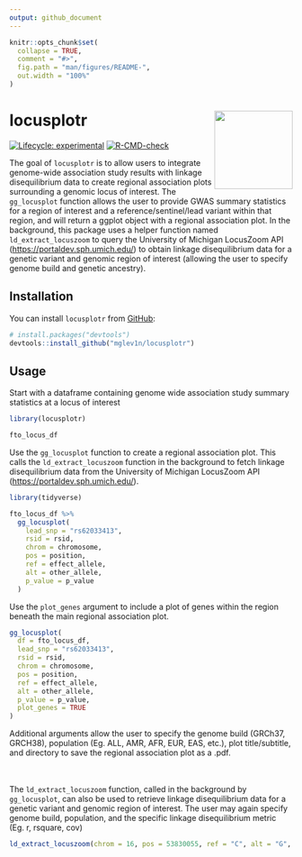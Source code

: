 ```yaml
---
output: github_document
---
```


<!-- README.md is generated from README.Rmd. Please edit that file -->

```r
knitr::opts_chunk$set(
  collapse = TRUE,
  comment = "#>",
  fig.path = "man/figures/README-",
  out.width = "100%"
)
```

# locusplotr <img src='man/figures/logo.png' align="right" height="139" />
<!-- badges: start -->
[![Lifecycle: experimental](https://img.shields.io/badge/lifecycle-experimental-orange.svg)](https://lifecycle.r-lib.org/articles/stages.html#experimental)
[![R-CMD-check](https://github.com/mglev1n/locusplotr/workflows/R-CMD-check/badge.svg)](https://github.com/mglev1n/locusplotr/actions)
<!-- badges: end -->

The goal of `locusplotr` is to allow users to integrate genome-wide association study results with linkage disequilibrium data to create regional association plots surrounding a genomic locus of interest. The `gg_locusplot` function allows the user to provide GWAS summary statistics for a region of interest and a reference/sentinel/lead variant within that region, and will return a ggplot object with a regional association plot. In the background, this package uses a helper function named `ld_extract_locuszoom` to query the University of Michigan LocusZoom API (<https://portaldev.sph.umich.edu/>) to obtain linkage disequilibrium data for a genetic variant and genomic region of interest (allowing the user to specify genome build and genetic ancestry). 

## Installation

You can install `locusplotr` from [GitHub](https://github.com/):

``` r
# install.packages("devtools")
devtools::install_github("mglev1n/locusplotr")
```

## Usage

Start with a dataframe containing genome wide association study summary statistics at a locus of interest
```r
library(locusplotr)

fto_locus_df
```
Use the `gg_locusplot` function to create a regional association plot. This calls the `ld_extract_locuszoom` function in the background to fetch linkage disequilibrium data from the University of Michigan LocusZoom API (<https://portaldev.sph.umich.edu/>).

```r
library(tidyverse)

fto_locus_df %>%
  gg_locusplot(
    lead_snp = "rs62033413",
    rsid = rsid,
    chrom = chromosome,
    pos = position,
    ref = effect_allele,
    alt = other_allele,
    p_value = p_value
  )
```

Use the `plot_genes` argument to include a plot of genes within the region beneath the main regional association plot.
```r
gg_locusplot(
  df = fto_locus_df,
  lead_snp = "rs62033413",
  rsid = rsid,
  chrom = chromosome,
  pos = position,
  ref = effect_allele,
  alt = other_allele,
  p_value = p_value,
  plot_genes = TRUE
)
```
Additional arguments allow the user to specify the genome build (GRCh37, GRCH38), population (Eg. ALL, AMR, AFR, EUR, EAS, etc.), plot title/subtitle, and directory to save the regional association plot as a .pdf.  
<br><br>

The `ld_extract_locuszoom` function, called in the background by `gg_locusplot`, can also be used to retrieve linkage disequilibrium data for a genetic variant and genomic region of interest. The user may again specify genome build, population, and the specific linkage disequilibrium metric (Eg. r, rsquare, cov)

```r
ld_extract_locuszoom(chrom = 16, pos = 53830055, ref = "C", alt = "G", start = 53830055 - 5e5, stop = 53830055 + 5e5, genome_build = "GRCh37", population = "ALL", metric = "rsquare")
```

